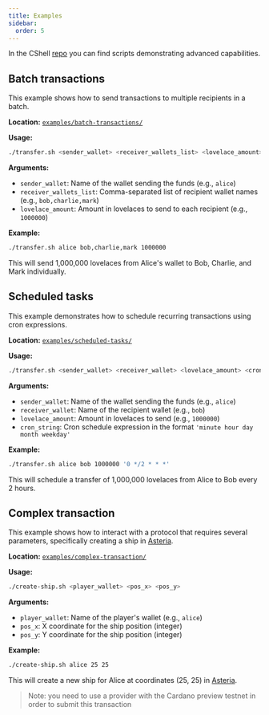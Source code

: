 ```yaml
---
title: Examples
sidebar:
  order: 5
---
```


In the CShell [repo](https://github.com/txpipe/cshell) you can find scripts demonstrating advanced capabilities.

## Batch transactions

This example shows how to send transactions to multiple recipients in a batch.

**Location:** [`examples/batch-transactions/`](https://github.com/txpipe/cshell/tree/main/examples/batch-transactions)

**Usage:**
```sh
./transfer.sh <sender_wallet> <receiver_wallets_list> <lovelace_amount>
```

**Arguments:**
- `sender_wallet`: Name of the wallet sending the funds (e.g., `alice`)
- `receiver_wallets_list`: Comma-separated list of recipient wallet names (e.g., `bob,charlie,mark`)
- `lovelace_amount`: Amount in lovelaces to send to each recipient (e.g., `1000000`)

**Example:**
```sh
./transfer.sh alice bob,charlie,mark 1000000
```

This will send 1,000,000 lovelaces from Alice's wallet to Bob, Charlie, and Mark individually.

## Scheduled tasks

This example demonstrates how to schedule recurring transactions using cron expressions.

**Location:** [`examples/scheduled-tasks/`](https://github.com/txpipe/cshell/tree/main/examples/scheduled-tasks)

**Usage:**
```sh
./transfer.sh <sender_wallet> <receiver_wallet> <lovelace_amount> <cron_string>
```

**Arguments:**
- `sender_wallet`: Name of the wallet sending the funds (e.g., `alice`)
- `receiver_wallet`: Name of the recipient wallet (e.g., `bob`)
- `lovelace_amount`: Amount in lovelaces to send (e.g., `1000000`)
- `cron_string`: Cron schedule expression in the format `'minute hour day month weekday'`

**Example:**
```sh
./transfer.sh alice bob 1000000 '0 */2 * * *'
```

This will schedule a transfer of 1,000,000 lovelaces from Alice to Bob every 2 hours.

## Complex transaction

This example shows how to interact with a protocol that requires several parameters, specifically creating a ship in [Asteria](https://asteria.txpipe.io).

**Location:** [`examples/complex-transaction/`](https://github.com/txpipe/cshell/tree/main/examples/complex-transaction)

**Usage:**
```sh
./create-ship.sh <player_wallet> <pos_x> <pos_y>
```

**Arguments:**
- `player_wallet`: Name of the player's wallet (e.g., `alice`)
- `pos_x`: X coordinate for the ship position (integer)
- `pos_y`: Y coordinate for the ship position (integer)

**Example:**
```sh
./create-ship.sh alice 25 25
```

This will create a new ship for Alice at coordinates (25, 25) in [Asteria](https://asteria.txpipe.io).

> Note: you need to use a provider with the Cardano preview testnet in order to submit this transaction